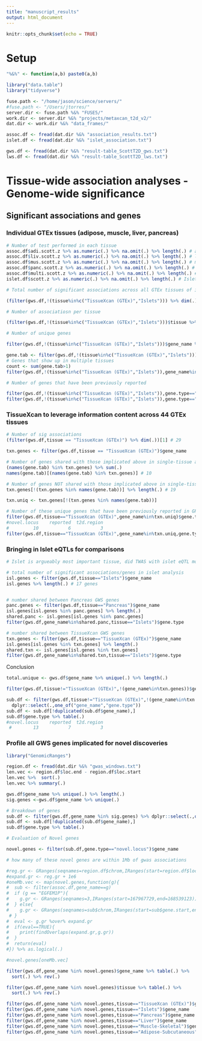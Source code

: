```yaml
---
title: "manuscript_results"
output: html_document
---
```


```r
knitr::opts_chunk$set(echo = TRUE)
```

# Setup 

```r

"%&%" <- function(a,b) paste0(a,b)

library("data.table")
library("tidyverse")

fuse.path <- "/home/jason/science/servers/"
#fuse.path <- "/Users/jtorres/"
server.dir <- fuse.path %&% "FUSE5/" 
work.dir <- server.dir %&% "projects/metaxcan_t2d_v2/"
dat.dir <- work.dir %&% "data_frames/"

```


```r

assoc.df <- fread(dat.dir %&% "association_results.txt")
islet.df <- fread(dat.dir %&% "islet_association.txt")

gws.df <- fread(dat.dir %&% "result-table_ScottT2D_gws.txt")
lws.df <- fread(dat.dir %&% "result-table_ScottT2D_lws.txt")

```



# Tissue-wide association analyses - Genome-wide significance 

## Significant associations and genes 

### Individual GTEx tissues (adipose, muscle, liver, pancreas)

```r

# Number of test performed in each tissue 
assoc.df$adi.scott.z %>% as.numeric(.) %>% na.omit(.) %>% length(.) # adipose: 7243
assoc.df$liv.scott.z %>% as.numeric(.) %>% na.omit(.) %>% length(.) # liver: 2502
assoc.df$mus.scott.z %>% as.numeric(.) %>% na.omit(.) %>% length(.) # muscle: 6509
assoc.df$panc.scott.z %>% as.numeric(.) %>% na.omit(.) %>% length(.) # pancreas: 4603
assoc.df$multi.scott.z %>% as.numeric(.) %>% na.omit(.) %>% length(.) # TissueXcan: 17433
islet.df$scott.z %>% as.numeric(.) %>% na.omit(.) %>% length(.) # Islets: 4322

# Total number of significant associations across all GTEx tissues of interest (adipose, muscle, liver, pancreas) 

(filter(gws.df,!(tissue%in%c("TissueXcan (GTEx)","Islets"))) %>% dim(.))[1] # 28

# Number of associatiosn per tissue 

(filter(gws.df,!(tissue%in%c("TissueXcan (GTEx)","Islets")))$tissue %>% table(.)) # 45 

# Number of unique genes 

filter(gws.df,!(tissue%in%c("TissueXcan (GTEx)","Islets")))$gene_name %>% unique(.) %>% length(.) # 22

gene.tab <- filter(gws.df,!(tissue%in%c("TissueXcan (GTEx)","Islets")))$gene_name %>% table(.) %>% sort(.) %>% rev(.) 
# Genes that show up in multiple tissues 
count <- sum(gene.tab>1)
filter(gws.df,!(tissue%in%c("TissueXcan (GTEx)","Islets")),gene_name%in%names(gene.tab[1:count])) # looking up tissues 

# Number of genes that have been previously reported 

filter(gws.df,!(tissue%in%c("TissueXcan (GTEx)","Islets")),gene.type=="reported")$gene_name %>% unique(.) %>% length(.)
filter(gws.df,!(tissue%in%c("TissueXcan (GTEx)","Islets")),gene.type=="reported")$gene_name %>% unique(.)

```


### TissueXcan to leverage information content across 44 GTEx tissues 

```r

# Number of sig associations 
(filter(gws.df,tissue == "TissueXcan (GTEx)") %>% dim(.))[1] # 29 

txn.genes <- filter(gws.df,tissue == "TissueXcan (GTEx)")$gene_name

# Number of genes shared with those implicated above in single-tissue analysis 
(names(gene.tab) %in% txn.genes) %>% sum(.)
names(gene.tab)[(names(gene.tab) %in% txn.genes)] # 10 

# Number of genes NOT shared with those implicated above in single-tissue analysis 
txn.genes[!(txn.genes %in% names(gene.tab))] %>% length(.) # 19 

txn.uniq <- txn.genes[!(txn.genes %in% names(gene.tab))]

# Number of these unique genes that have been previously reported in GRASP/NHGRI-EBI catalogue 
filter(gws.df,tissue=="TissueXcan (GTEx)",gene_name%in%txn.uniq)$gene.type %>% table(.)
#novel.locus    reported  t2d.region 
#         10           6           3 
filter(gws.df,tissue=="TissueXcan (GTEx)",gene_name%in%txn.uniq,gene.type=="reported")$gene_name

```



### Bringing in Islet eQTLs for comparisons 

```r

# Islet is argueably most important tissue, did TWAS with islet eQTL models

# total number of significant associations/genes in islet analysis 
isl.genes <- filter(gws.df,tissue=="Islets")$gene_name
isl.genes %>% length(.) # 17 genes 


# number shared between Pancreas GWS genes 
panc.genes <- filter(gws.df,tissue=="Pancreas")$gene_name
isl.genes[isl.genes %in% panc.genes] %>% length(.)
shared.panc <- isl.genes[isl.genes %in% panc.genes]  
filter(gws.df,gene_name%in%shared.panc,tissue=="Islets")$gene.type

# number shared between TissueXcan GWS genes 
txn.genes <- filter(gws.df,tissue=="TissueXcan (GTEx)")$gene_name
isl.genes[isl.genes %in% txn.genes] %>% length(.)
shared.txn <- isl.genes[isl.genes %in% txn.genes]  
filter(gws.df,gene_name%in%shared.txn,tissue=="Islets")$gene.type

```





Conclusion 

```r

total.unique <- gws.df$gene_name %>% unique(.) %>% length(.)

filter(gws.df,tissue!="TissueXcan (GTEx)",!(gene_name%in%txn.genes))$gene_name %>% unique(.) %>% length(.)

sub.df <- filter(gws.df,tissue!="TissueXcan (GTEx)",!(gene_name%in%txn.genes)) %>% 
  dplyr::select(.,one_of("gene_name","gene.type"))
sub.df <- sub.df[!duplicated(sub.df$gene_name),]
sub.df$gene.type %>% table(.)
#novel.locus    reported  t2d.region 
 #        13           7           3 
```


### Profile all GWS genes implicated for novel discoveries 

```r

library("GenomicRanges")

region.df <- fread(dat.dir %&% "gwas_windows.txt")
len.vec <- region.df$loc.end - region.df$loc.start
len.vec %>%  sort(.)
len.vec %>% summary(.)

gws.df$gene_name %>% unique(.) %>% length(.)
sig.genes <-gws.df$gene_name %>% unique(.)  

# Breakdown of genes 
sub.df <- filter(gws.df,gene_name %in% sig.genes) %>% dplyr::select(.,one_of("gene_name","gene.type"))
sub.df <- sub.df[!duplicated(sub.df$gene_name),]
sub.df$gene.type %>% table(.)

# Evaluation of Novel genes 

novel.genes <- filter(sub.df,gene.type=="novel.locus")$gene_name

# how many of these novel genes are within 1Mb of gwas associations 

#reg.gr <- GRanges(seqnames=region.df$chrom,IRanges(start=region.df$loc.start,end=region.df$loc.end))
#expand.gr <- reg.gr + 1e6
#oneMb.vec <- map(novel.genes,function(g){
#  sub <- filter(assoc.df,gene_name==g)
#  if (g == "EGFEM1P"){
#    g.gr <- GRanges(seqnames=3,IRanges(start=167967729,end=168539123))
#  } else{
#    g.gr <- GRanges(seqnames=sub$chrom,IRanges(start=sub$gene.start,end=sub#$gene.end))
 # }
#  eval <- g.gr %over% expand.gr
#  if(eval==TRUE){
#    print(findOverlaps(expand.gr,g.gr))
#  }
#  return(eval)
#}) %>% as.logical(.) 

#novel.genes[oneMb.vec]

filter(gws.df,gene_name %in% novel.genes)$gene_name %>% table(.) %>% 
  sort(.) %>% rev(.)

filter(gws.df,gene_name %in% novel.genes)$tissue %>% table(.) %>% 
  sort(.) %>% rev(.)

filter(gws.df,gene_name %in% novel.genes,tissue=="TissueXcan (GTEx)")$gene_name
filter(gws.df,gene_name %in% novel.genes,tissue=="Islets")$gene_name
filter(gws.df,gene_name %in% novel.genes,tissue=="Pancreas")$gene_name
filter(gws.df,gene_name %in% novel.genes,tissue=="Liver")$gene_name
filter(gws.df,gene_name %in% novel.genes,tissue=="Muscle-Skeletal")$gene_name
filter(gws.df,gene_name %in% novel.genes,tissue=="Adipose-Subcutaneous")$gene_name

```

